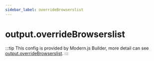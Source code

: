 ```yaml
---
sidebar_label: overrideBrowserslist
---
```


# output.overrideBrowserslist

:::tip
This config is provided by Modern.js Builder, more detail can see [output.overrideBrowserslist](https://modernjs.dev/builder/en/api/config-output.html#outputoverridebrowserslist).
:::


<Main />
